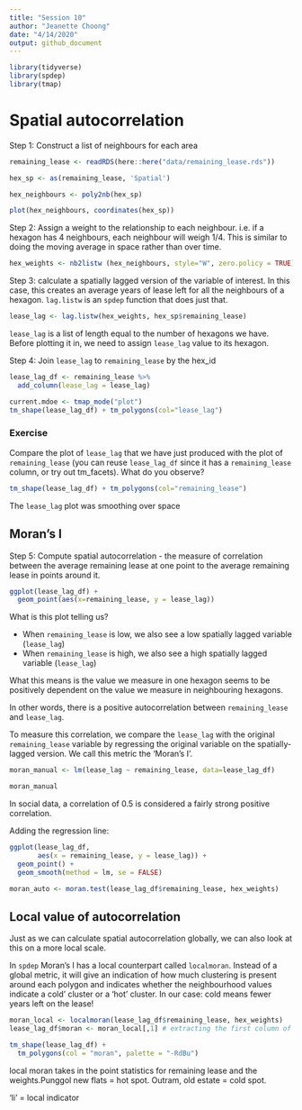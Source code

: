 ```yaml
---
title: "Session 10"
author: "Jeanette Choong"
date: "4/14/2020"
output: github_document
---
```


```r
library(tidyverse)
library(spdep)
library(tmap)
```


# Spatial autocorrelation

Step 1: Construct a list of neighbours for each area

```r
remaining_lease <- readRDS(here::here("data/remaining_lease.rds"))

hex_sp <- as(remaining_lease, 'Spatial')

hex_neighbours <- poly2nb(hex_sp)

plot(hex_neighbours, coordinates(hex_sp))
```

Step 2: Assign a weight to the relationship to each neighbour. i.e. if a hexagon has 4 neighbours, each neighbour will weigh 1/4. This is similar to doing the moving average in space rather than over time. 

```r
hex_weights <- nb2listw (hex_neighbours, style="W", zero.policy = TRUE)
```

Step 3: calculate a spatially lagged version of the variable of interest. In this case, this creates an average years of lease left for all the neighbours of a hexagon. ```lag.listw``` is an ```spdep``` function that does just that. 

```r
lease_lag <- lag.listw(hex_weights, hex_sp$remaining_lease)
```

```lease_lag``` is a list of length equal to the number of hexagons we have. Before plotting it in, we need to assign ```lease_lag``` value to its hexagon. 

Step 4: Join ```lease_lag``` to  ```remaining_lease``` by the hex_id


```r
lease_lag_df <- remaining_lease %>% 
  add_column(lease_lag = lease_lag)

current.mdoe <- tmap_mode("plot")
tm_shape(lease_lag_df) + tm_polygons(col="lease_lag")
```

### Exercise

Compare the plot of ```lease_lag``` that we have just produced with the plot of ```remaining_lease``` (you can reuse ```lease_lag_df``` since it has a ```remaining_lease``` column, or try out tm_facets). What do you observe?


```r
tm_shape(lease_lag_df) + tm_polygons(col="remaining_lease")
```

The ```lease_lag``` plot was smoothing over space


## Moran's I

Step 5: Compute spatial autocorrelation - the measure of correlation between the average remaining lease at one point to the average remaining lease in points around it. 

```r
ggplot(lease_lag_df) + 
  geom_point(aes(x=remaining_lease, y = lease_lag))
```

What is this plot telling us?

* When ```remaining_lease``` is low, we also see a low spatially lagged variable (```lease_lag```)
* When ```remaining_lease``` is high, we also see a high spatially lagged variable (```lease_lag```)

What this means is the value we measure in one hexagon seems to be positively dependent on the value we measure in neighbouring hexagons.

In other words, there is a positive autocorrelation between ```remaining_lease``` and ```lease_lag```.

To measure this correlation, we compare the ```lease_lag``` with the original ```remaining_lease``` variable by regressing the original variable on the spatially-lagged version. We call this metric the ‘Moran’s I’.

```r
moran_manual <- lm(lease_lag ~ remaining_lease, data=lease_lag_df)

moran_manual
```

In social data, a correlation of 0.5 is considered a fairly strong positive correlation. 

Adding the regression line:

```r
ggplot(lease_lag_df,
       aes(x = remaining_lease, y = lease_lag)) +
  geom_point() +
  geom_smooth(method = lm, se = FALSE)
```


```r
moran_auto <- moran.test(lease_lag_df$remaining_lease, hex_weights)
```


## Local value of autocorrelation

Just as we can calculate spatial autocorrelation globally, we can also look at this on a more local scale. 

In ```spdep``` Moran's I has a local counterpart called ```localmoran```. 
Instead of a global metric, it will give an indication of how much clustering is present around each polygon and indicates whether the neighbourhood values indicate a cold’ cluster or a ‘hot’ cluster. In our case: cold means fewer years left on the lease!


```r
moran_local <- localmoran(lease_lag_df$remaining_lease, hex_weights)
lease_lag_df$moran <- moran_local[,1] # extracting the first column of moran_local i.e. the local indicator (li)

tm_shape(lease_lag_df) +
  tm_polygons(col = "moran", palette = "-RdBu")
```

local moran takes in the point statistics for remaining lease and the weights.Punggol new flats = hot spot. Outram, old estate = cold spot. 

'li' = local indicator
